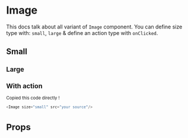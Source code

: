 

<Meta title="Atoms | Image" component={Image} />

# Image

This docs talk about all variant of `Image` component.  You can define size type with: `small`, `large` & define an action type with `onClicked`.

## Small

<Preview>
  <Story name="small">
    <Small/>
  </Story>
</Preview>

## Large

<Preview>
  <Story name="large">
    <Large/>
  </Story>
</Preview>

## With action
<Preview>
  <Story name="action">
    <WithAction/>
  </Story>
</Preview>

Copied this code directly !

  ```javascript
  <Image size="small" src="your source"/>
  ```

# Props

<Props of={Image} />